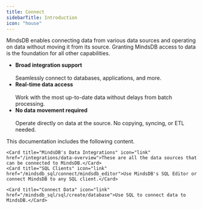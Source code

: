 ```yaml
---
title: Connect
sidebarTitle: Introduction
icon: "house"
---
```


MindsDB enables connecting data from various data sources and operating on data without moving it from its source. Granting MindsDB access to data is the foundation for all other capabilities.

* **Broad integration support** <br></br>
Seamlessly connect to databases, applications, and more.
* **Real-time data access** <br></br>
Work with the most up-to-date data without delays from batch processing.
* **No data movement required** <br></br>
Operate directly on data at the source. No copying, syncing, or ETL needed.

This documentation includes the following content.

<CardGroup cols={2}>

    <Card title="MindsDB's Data Integrations" icon="link" href="/integrations/data-overview">These are all the data sources that can be connected to MindsDB.</Card>    
    <Card title="SQL Clients" icon="link" href="/mindsdb_sql/connect/mindsdb_editor">Use MindsDB's SQL Editor or connect MindsDB to any SQL client.</Card>
    
    <Card title="Connect Data" icon="link" href="/mindsdb_sql/sql/create/database">Use SQL to connect data to MindsDB.</Card>
    
</CardGroup>
